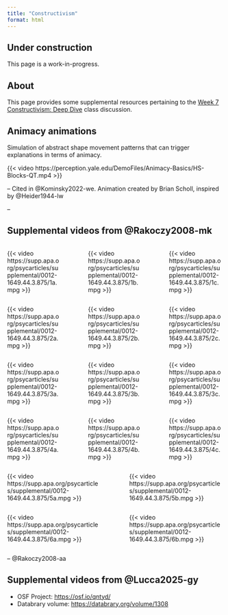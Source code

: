 ```yaml
---
title: "Constructivism"
format: html
---
```


::: {.callout-warning}
## Under construction

This page is a work-in-progress.

:::

## About

This page provides some supplemental resources pertaining to the [Week 7 Constructivism: Deep Dive](https://psu-psychology.github.io/psy-548-2025-fall/schedule.html#friday-october-10-2025) class discussion.

## Animacy animations

Simulation of abstract shape movement patterns that can trigger explanations in terms of animacy.

{{< video https://perception.yale.edu/DemoFiles/Animacy-Basics/HS-Blocks-QT.mp4 >}}

-- Cited in @Kominsky2022-we. Animation created by Brian Scholl, inspired by @Heider1944-lw

-- 

## Supplemental videos from @Rakoczy2008-mk

:::: {.columns}
::: {.column width=30%}
{{< video https://supp.apa.org/psycarticles/supplemental/0012-1649.44.3.875/1a.mpg >}}
:::
::: {.column width=5%}
:::
::: {.column width=30%}
{{< video https://supp.apa.org/psycarticles/supplemental/0012-1649.44.3.875/1b.mpg >}}
:::
::: {.column width=5%}
:::
::: {.column width=30%}
{{< video https://supp.apa.org/psycarticles/supplemental/0012-1649.44.3.875/1c.mpg >}}
:::
::::

:::: {.columns}
::: {.column width=30%}
{{< video https://supp.apa.org/psycarticles/supplemental/0012-1649.44.3.875/2a.mpg >}}
:::
::: {.column width=5%}
:::
::: {.column width=30%}
{{< video https://supp.apa.org/psycarticles/supplemental/0012-1649.44.3.875/2b.mpg >}}
:::
::: {.column width=5%}
:::
::: {.column width=30%}
{{< video https://supp.apa.org/psycarticles/supplemental/0012-1649.44.3.875/2c.mpg >}}
:::
::::

:::: {.columns}
::: {.column width=30%}
{{< video https://supp.apa.org/psycarticles/supplemental/0012-1649.44.3.875/3a.mpg >}}
:::
::: {.column width=5%}
:::
::: {.column width=30%}
{{< video https://supp.apa.org/psycarticles/supplemental/0012-1649.44.3.875/3b.mpg >}}
:::
::: {.column width=5%}
:::
::: {.column width=30%}
{{< video https://supp.apa.org/psycarticles/supplemental/0012-1649.44.3.875/3c.mpg >}}
:::
::::

:::: {.columns}
::: {.column width=30%}
{{< video https://supp.apa.org/psycarticles/supplemental/0012-1649.44.3.875/4a.mpg >}}
:::
::: {.column width=5%}
:::
::: {.column width=30%}
{{< video https://supp.apa.org/psycarticles/supplemental/0012-1649.44.3.875/4b.mpg >}}
:::
::: {.column width=5%}
:::
::: {.column width=30%}
{{< video https://supp.apa.org/psycarticles/supplemental/0012-1649.44.3.875/4c.mpg >}}
:::
::::

:::: {.columns}
::: {.column width=45%}
{{< video https://supp.apa.org/psycarticles/supplemental/0012-1649.44.3.875/5a.mpg >}}
:::
::: {.column width=5%}
:::
::: {.column width=45%}
{{< video https://supp.apa.org/psycarticles/supplemental/0012-1649.44.3.875/5b.mpg >}}
:::
::::

:::: {.columns}
::: {.column width=45%}
{{< video https://supp.apa.org/psycarticles/supplemental/0012-1649.44.3.875/6a.mpg >}}
:::
::: {.column width=5%}
:::
::: {.column width=45%}
{{< video https://supp.apa.org/psycarticles/supplemental/0012-1649.44.3.875/6b.mpg >}}
:::
::::

-- @Rakoczy2008-aa

## Supplemental videos from @Lucca2025-gy

- OSF Project: <https://osf.io/qntyd/>
- Databrary volume: <https://databrary.org/volume/1308>
